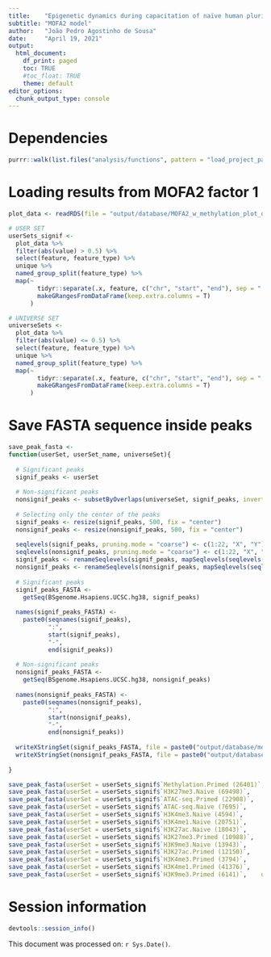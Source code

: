 ```yaml
---
title:    "Epigenetic dynamics during capacitation of naïve human pluripotent stem cells"
subtitle: "MOFA2 model"
author:   "João Pedro Agostinho de Sousa"
date:     "April 19, 2021"
output:
  html_document:
    df_print: paged
    toc: TRUE
    #toc_float: TRUE
    theme: default
editor_options:
  chunk_output_type: console
---
```


# Dependencies
```r

purrr::walk(list.files("analysis/functions", pattern = "load_project_packages", full.names = T), source)

```

# Loading results from MOFA2 factor 1
```r

plot_data <- readRDS(file = "output/database/MOFA2_w_methylation_plot_data.rds")

# USER SET
userSets_signif <- 
  plot_data %>%
  filter(abs(value) > 0.5) %>% 
  select(feature, feature_type) %>%
  unique %>%
  named_group_split(feature_type) %>%
  map(~
        tidyr::separate(.x, feature, c("chr", "start", "end"), sep = ":") %>%
        makeGRangesFromDataFrame(keep.extra.columns = T)
      )

# UNIVERSE SET
universeSets <- 
  plot_data %>%
  filter(abs(value) <= 0.5) %>% 
  select(feature, feature_type) %>%
  unique %>%
  named_group_split(feature_type) %>%
  map(~
        tidyr::separate(.x, feature, c("chr", "start", "end"), sep = ":") %>%
        makeGRangesFromDataFrame(keep.extra.columns = T)
      )

```

# Save FASTA sequence inside peaks
```r

save_peak_fasta <- 
function(userSet, userSet_name, universeSet){
  
  # Significant peaks
  signif_peaks <- userSet
  
  # Non-significant peaks
  nonsignif_peaks <- subsetByOverlaps(universeSet, signif_peaks, invert = T)
  
  # Selecting only the center of the peaks
  signif_peaks <- resize(signif_peaks, 500, fix = "center")
  nonsignif_peaks <- resize(nonsignif_peaks, 500, fix = "center")
  
  seqlevels(signif_peaks, pruning.mode = "coarse") <- c(1:22, "X", "Y")
  seqlevels(nonsignif_peaks, pruning.mode = "coarse") <- c(1:22, "X", "Y")
  signif_peaks <- renameSeqlevels(signif_peaks, mapSeqlevels(seqlevels(signif_peaks), "UCSC"))
  nonsignif_peaks <- renameSeqlevels(nonsignif_peaks, mapSeqlevels(seqlevels(nonsignif_peaks), "UCSC"))
  
  # Significant peaks
  signif_peaks_FASTA <-
    getSeq(BSgenome.Hsapiens.UCSC.hg38, signif_peaks)
  
  names(signif_peaks_FASTA) <- 
    paste0(seqnames(signif_peaks), 
           ":", 
           start(signif_peaks), 
           "-", 
           end(signif_peaks))
  
  # Non-significant peaks
  nonsignif_peaks_FASTA <-
    getSeq(BSgenome.Hsapiens.UCSC.hg38, nonsignif_peaks)
  
  names(nonsignif_peaks_FASTA) <- 
    paste0(seqnames(nonsignif_peaks), 
           ":", 
           start(nonsignif_peaks), 
           "-", 
           end(nonsignif_peaks))
  
  writeXStringSet(signif_peaks_FASTA, file = paste0("output/database/motifs/", userSet_name, "_", "signif_peaks.fa"))
  writeXStringSet(nonsignif_peaks_FASTA, file = paste0("output/database/motifs/", userSet_name, "_", "nonsignif_peaks.fa"))
  
}

save_peak_fasta(userSet = userSets_signif$`Methylation.Primed (26401)`, userSet_name = "methylation_primed", universeSet = universeSets$`Methylation.Primed (26401)`)
save_peak_fasta(userSet = userSets_signif$`H3K27me3.Naive (69498)`,     userSet_name = "H3K27me3_naive",     universeSet = universeSets$`H3K27me3.Naive (69498)`)
save_peak_fasta(userSet = userSets_signif$`ATAC-seq.Primed (22908)`,    userSet_name = "atacseq_primed",     universeSet = universeSets$`ATAC-seq.Primed (22908)`)
save_peak_fasta(userSet = userSets_signif$`ATAC-seq.Naive (7695)`,      userSet_name = "atacseq_naive",      universeSet = universeSets$`ATAC-seq.Naive (7695)`)
save_peak_fasta(userSet = userSets_signif$`H3K4me3.Naive (4594)`,       userSet_name = "H3K4me3_naive",      universeSet = universeSets$`H3K4me3.Naive (4594)`)
save_peak_fasta(userSet = userSets_signif$`H3K4me1.Naive (20751)`,      userSet_name = "H3K4me1_naive",      universeSet = universeSets$`H3K4me1.Naive (20751)`)
save_peak_fasta(userSet = userSets_signif$`H3K27ac.Naive (18043)`,      userSet_name = "H3K27ac_naive",      universeSet = universeSets$`H3K27ac.Naive (18043)`)
save_peak_fasta(userSet = userSets_signif$`H3K27me3.Primed (10988)`,    userSet_name = "H3K27me3_primed",    universeSet = universeSets$`H3K27me3.Primed (10988)`)
save_peak_fasta(userSet = userSets_signif$`H3K9me3.Naive (13943)`,      userSet_name = "H3K9me3_naive",      universeSet = universeSets$`H3K9me3.Naive (13943)`)
save_peak_fasta(userSet = userSets_signif$`H3K27ac.Primed (12150)`,     userSet_name = "H3K27ac_primed",     universeSet = universeSets$`H3K27ac.Primed (12150)`)
save_peak_fasta(userSet = userSets_signif$`H3K4me3.Primed (3794)`,     userSet_name = "H3K4me3_primed",     universeSet = universeSets$`H3K4me3.Primed (3794)`)
save_peak_fasta(userSet = userSets_signif$`H3K4me1.Primed (41376)`,    userSet_name = "H3K4me1_primed",     universeSet = universeSets$`H3K4me1.Primed (41376)`)
save_peak_fasta(userSet = userSets_signif$`H3K9me3.Primed (6141)`,    userSet_name = "H3K9me3_primed",     universeSet = universeSets$`H3K9me3.Primed (6141)`)

```

# Session information
```r

devtools::session_info()

```

This document was processed on: `r Sys.Date()`.